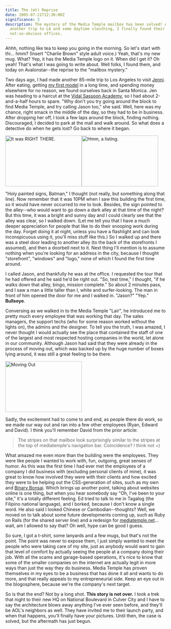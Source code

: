 ```yaml
---
title: The (mt) Reprise
date: 2005-07-21T12:30:00Z
significance: 3
description: The mystery of the Media Temple mailbox has been solved! After
  another trip to LA and some daytime sleuthing, I finally found their
  not-so-obvious offices.
---
```


Ahhh, nothing like tea to keep you going in the morning. So let's start with thi... hmm? (Insert "Charlie Brown" style adult voice.) Yeah, that's my new mug. What? Yep, it has the Media Temple logo on it. When did I get it? Oh yeah! That's what I was going to write about. Well folks, I found them, and today on Avalonstar--the reprise to the "mailbox mystery."

Two days ago, I had made another 85-mile trip to Los Angeles to visit [Jenni][1]. After eating, getting [my first model][2] in a long time, and spending money elsewhere for no reason, we found ourselves back in Santa Monica. Jen was heading to a haircut at the [Vidal Sassoon Academy][3], so I had about 2-and-a-half hours to spare. "Why don't you try going around the block to find Media Temple, and try calling Jason too," she said. Well, here was my chance, right smack in the middle of the day, so they had to be in business. After dropping her off, I took a few laps around the block, finding nothing. Discouraged, I decided to park at the mall and walk around. So what does a detective do when he gets lost? Go back to where it began.

<a href="http://www.flickr.com/photos/avalonstar/27599304/" title="Photo Sharing"><img src="https://photos23.flickr.com/27599304_aa13fb27e2_m.jpg" width="240" height="160" alt="It was RIGHT THERE." /></a><a href="http://www.flickr.com/photos/avalonstar/27599390/" title="Photo Sharing"><img src="https://photos21.flickr.com/27599390_9885ff69d7_m.jpg" width="240" height="160" alt="Hmm, a listing." /></a>

"Holy painted signs, Batman," I thought (not really, but something along that line). Now remember that it was 10PM when I saw this building the first time, so it would have never occurred to me to look. Besides, the sign pointed to the alley--who would want to go down a dark alley at that time of the night? But this time, it was a bright and sunny day and I could clearly see that the alley was clear, so I walked down. (Let me tell you that I have a much deeper appreciation for people that like to do their snooping work during the day. Forget doing it at night, unless you have a flashlight and can look inconspicuous using it, you'll miss stuff like this.) So I walked up and there was a steel door leading to another alley (to the back of the storefronts I assumed), and then a doorbell next to it. Next thing I'll mention is to assume nothing when you're looking for an address in the city, because I thought "storefront", "windows" and "logo," none of which I found the first time around.

I called Jason, and thankfully he was at the office. I requested the tour that he had offered and he said he'd be right out. "So, test time," I thought, "if he walks down that alley, bingo, mission complete." So about 2 minutes pass, and I saw a man a little taller than I, white and surfer-looking. The man in front of him opened the door for me and I walked in. "Jason?" "Yep." **Bullseye**.

Conversing as we walked in to the Media Temple "Lair", he introduced me to pretty much every employee that was working that day. The sales managers, the support techs (who for some reason worked without the lights on), the admins and the designer. To tell you the truth, I was amazed, I never thought I would actually see the place that contained the staff of one of the largest and most respected hosting companies in the world, let alone in our community. Although Jason had said that they were already in the process of moving out, which was backed up by the huge number of boxes lying around, it was still a great feeling to be there.

<a href="http://www.flickr.com/photos/avalonstar/27599265/" title="Photo Sharing"><img src="https://photos23.flickr.com/27599265_d4248665ac_m.jpg" width="240" height="160" alt="Moving Out" /></a>

Sadly, the excitement had to come to and end, as people there do work, so we made our way out and ran into a few other employees (Ryan, Edward and David). I think you'll remember David from the prior article:

> The stripes on that mailbox look surprisingly similar to the stripes at the top of mediatemple's navigation bar. Coincidence? I think not =)

What amazed me even more than the building were the employees. They were like people I wanted to work with, fun, outgoing, great senses of humor. As this was the first time I had ever met the employees of a company I did business with (excluding personal clients of mine), it was great to know how involved they were with their clients and how excited they were to be helping out the CSS-generation of sites, such as my own and [Binary Bonsai][4]. Which brings up another point, talking about websites online is one thing, but when you hear somebody say "Oh, I've been to your site," it's a totally different feeling. Ed tried to talk to me in Tagalog (the Filipino national language), and I borked, because I don't know a single word. He also said I looked Chinese or Cambodian--thoughts? Well, we moved on to talk about some future developments coming up, such as Ruby on Rails (for the shared server line) and a redesign for [mediatemple.net][5]... wait, am I allowed to say that? Oh well, hype can be good I guess.

So sure, I got a t-shirt, some lanyards and a few mugs, but that's not the point. The point was never to expose them, I just simply wanted to meet the people who were taking care of my site, just as anybody would want to gain that level of comfort by actually seeing the people at a company doing their job. With all the scams and garage-based operations, it's nice to know that some of the smaller companies on the internet are actually legit in more ways than just the way they do business. Media Temple has proven themselves in my eyes to be a business that has done it all and wants to do more, and that really appeals to my entrepreneurial side. Keep an eye out in the blogosphere, because we're the company's next target.

So is that the end? Not by a long shot. **This story is not over.** I took a trek that night to their new HQ on National Boulevard in Culver City and I have to say the architecture blows away anything I've ever seen before, and they'll be AOL's neighbors as well. They have invited me to their launch party, and when that happens, you'll finally have your pictures. Until then, the case is solved, but the aftermath has just begun.

[1]: http://www.livejournal.com/users/moon_of_ice
[2]: http://www.animequest.com/gusefrgu1scm1.html
[3]: http://losangeles.citysearch.com/profile/159161/
[4]: http://www.binarybonsai.com/
[5]: http://www.mediatemple.net/
